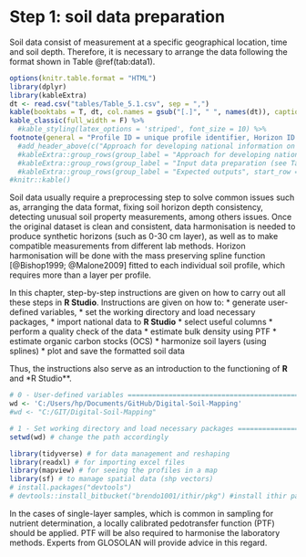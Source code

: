 # Step 1: soil data preparation

Soil data consist of measurement at a specific geographical location, time and soil depth. Therefore, it is necessary to arrange the data following the format shown in Table \@ref(tab:data1).

```r
options(knitr.table.format = "HTML")
library(dplyr)
library(kableExtra)
dt <- read.csv("tables/Table_5.1.csv", sep = ",")
kable(booktabs = T, dt, col.names = gsub("[.]", " ", names(dt)), caption = 'Example format of a database.', format = 'html') %>%
kable_classic(full_width = F) %>%
  #kable_styling(latex_options = 'striped', font_size = 10) %>%
footnote(general = "Profile ID = unique profile identifier, Horizon ID = unique layer identifier, Lat = latitude in decimal degrees, Long = longitude in decimal degrees, Year = sampling year, Top = upper limit of the layer in cm, Bottom = lower limit of the layer in cm, Soil property = name of the soil property, Value = numerical value of the measure, Lab method = name of the laboratory protocol used for measuring the soil property.")
  #add_header_above(c("Approach for developing national information on soil erosion" = 2), bold = T) %>% 
  #kableExtra::group_rows(group_label = "Approach for developing national information on soil erosion", start_row = 1, end_row = 3) %>%
  #kableExtra::group_rows(group_label = "Input data preparation (see Table 3.1)", start_row = 4, end_row = 10) %>% 
  #kableExtra::group_rows(group_label = "Expected outputs", start_row = 11, end_row = 19)
#knitr::kable()

```

Soil data usually require a preprocessing step to solve common issues such as, arranging the data format, fixing soil horizon depth consistency, detecting unusual soil property measurements, among others issues. Once the original dataset is clean and consistent, data harmonisation is needed to produce synthetic horizons (such as 0-30 cm layer), as well as to make compatible measurements from different lab methods. Horizon harmonisation will be done with the mass preserving spline function [@Bishop1999; @Malone2009] fitted to each individual soil profile, which requires more than a layer per profile. 

In this chapter, step-by-step instructions are given on how to carry out all these steps in **R Studio**. Instructions are given on how to:
* generate user-defined variables, 
* set the working directory and load necessary packages, 
* import national data to **R Studio**
* select useful columns
* perform a quality check of the data
* estimate bulk density using PTF
* estimate organic carbon stocks (OCS)
* harmonize soil layers (using splines)
* plot and save the formatted soil data

Thus, the instructions also serve as an introduction to the functioning of **R** and *R Studio**.


```r
# 0 - User-defined variables ===================================================
wd <- 'C:/Users/hp/Documents/GitHub/Digital-Soil-Mapping'
#wd <- "C:/GIT/Digital-Soil-Mapping"

# 1 - Set working directory and load necessary packages ========================
setwd(wd) # change the path accordingly

library(tidyverse) # for data management and reshaping
library(readxl) # for importing excel files
library(mapview) # for seeing the profiles in a map
library(sf) # to manage spatial data (shp vectors) 
# install.packages("devtools") 
# devtools::install_bitbucket("brendo1001/ithir/pkg") #install ithir package


```


In the cases of single-layer samples, which is common in sampling for nutrient determination, a locally calibrated pedotransfer function (PTF) should be applied. PTF will be also required to harmonise the laboratory methods. Experts from GLOSOLAN will provide advice in this regard.


